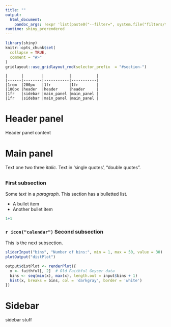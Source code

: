 ```yaml
---
title: ""
output:
  html_document:
    pandoc_args: !expr 'list(paste0("--filter=", system.file("filters/tabs.R", package="remarker")))'
runtime: shiny_prerendered
---
```


```r
library(shiny)
knitr::opts_chunk$set(
  collapse = TRUE,
  comment = "#>"
)
gridlayout::use_gridlayout_rmd(selector_prefix  = "#section-")
```

```gridlayout
|      |        |           |           |
|------|--------|-----------|-----------|
|1rem  |200px   |1fr        |1fr        |
|100px |header  |header     |header     |
|1fr   |sidebar |main_panel |main_panel |
|1fr   |sidebar |main_panel |main_panel |
```


# Header panel {#header}

Header panel content


# Main panel {#main_panel}

Text one two three *italic*. Text in 'single quotes', "double quotes".


## {.tabs tabtype="tabsetPanel"}


### First subsection

Some *text* in a *paragraph*. This section has a bulletted list.

-   A bullet item
-   Another bullet item

```r
1+1
```

<!-- ##### Inner tabset panel {.tabset2} -->

<!-- ###### Inner tab -->

<!-- asdf -->

<!-- ###### Another inner tab -->

<!-- xyz -->

### `r icon("calendar")` Second subsection

This is the next subsection.

```r
sliderInput("bins", "Number of bins:", min = 1, max = 50, value = 30)
plotOutput("distPlot")
```

```r
output$distPlot <- renderPlot({
  x <- faithful[, 2]  # Old Faithful Geyser data
  bins <- seq(min(x), max(x), length.out = input$bins + 1)
  hist(x, breaks = bins, col = 'darkgray', border = 'white')
})
```



# Sidebar {#sidebar}

sidebar stuff
